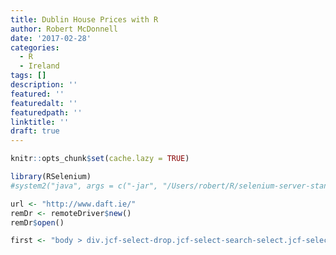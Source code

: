 ```yaml
---
title: Dublin House Prices with R
author: Robert McDonnell
date: '2017-02-28'
categories:
  - R
  - Ireland
tags: []
description: ''
featured: ''
featuredalt: ''
featuredpath: ''
linktitle: ''
draft: true
---
```


```r
knitr::opts_chunk$set(cache.lazy = TRUE)
```


```r

library(RSelenium)
#system2("java", args = c("-jar", "/Users/robert/R/selenium-server-standalone-2.53.1.jar"))

```


```r
url <- "http://www.daft.ie/"
remDr <- remoteDriver$new()
remDr$open() 

```

```r
first <- "body > div.jcf-select-drop.jcf-select-search-select.jcf-select-ng-hide.jcf-select-ng-pristine.jcf-select-ng-valid.jcf-select-jcf-hidden.jcf-unselectable > div > span > div > span"




```








